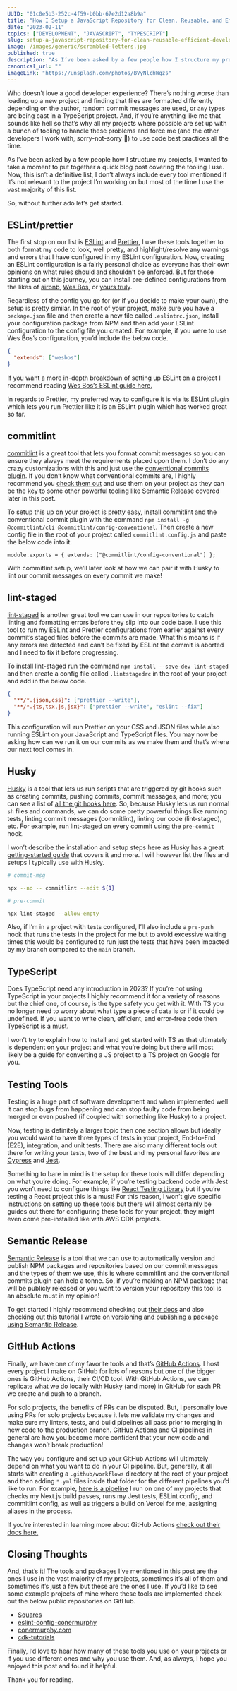 ```yaml
---
UUID: "01c0e5b3-252c-4f59-b0bb-67e2d12a8b9a"
title: "How I Setup a JavaScript Repository for Clean, Reusable, and Efficient Development"
date: "2023-02-11"
topics: ["DEVELOPMENT", "JAVASCRIPT", "TYPESCRIPT"]
slug: setup-a-javascript-repository-for-clean-reusable-efficient-development
image: /images/generic/scrambled-letters.jpg
published: true
description: "As I’ve been asked by a few people how I structure my projects, I wanted to take a moment to put together a quick blog post covering the tooling I use."
canonical_url: ""
imageLink: "https://unsplash.com/photos/BVyNlchWqzs"
---
```


Who doesn’t love a good developer experience? There’s nothing worse than loading up a new project and finding that files are formatted differently depending on the author, random commit messages are used, or `any` types are being cast in a TypeScript project. And, if you’re anything like me that sounds like hell so that’s why all my projects where possible are set up with a bunch of tooling to handle these problems and force me (and the other developers I work with, sorry-not-sorry 👀) to use code best practices all the time.

As I’ve been asked by a few people how I structure my projects, I wanted to take a moment to put together a quick blog post covering the tooling I use. Now, this isn’t a definitive list, I don’t always include every tool mentioned if it’s not relevant to the project I’m working on but most of the time I use the vast majority of this list.

So, without further ado let’s get started.

## ESLint/prettier

The first stop on our list is [ESLint](https://eslint.org/) and [Prettier](https://prettier.io/), I use these tools together to both format my code to look, well pretty, and highlight/resolve any warnings and errors that I have configured in my ESLint configuration. Now, creating an ESLint configuration is a fairly personal choice as everyone has their own opinions on what rules should and shouldn’t be enforced. But for those starting out on this journey, you can install pre-defined configurations from the likes of [airbnb](https://www.npmjs.com/package/eslint-config-airbnb), [Wes Bos](https://www.npmjs.com/package/eslint-config-wesbos), or [yours truly](https://www.npmjs.com/package/eslint-config-conermurphy).

Regardless of the config you go for (or if you decide to make your own), the setup is pretty similar. In the root of your project, make sure you have a `package.json` file and then create a new file called `.eslintrc.json`, install your configuration package from NPM and then add your ESLint configuration to the config file you created. For example, if you were to use Wes Bos’s configuration, you’d include the below code.

```json:[]:.eslintrc.json
{
  "extends": ["wesbos"]
}
```

If you want a more in-depth breakdown of setting up ESLint on a project I recommend reading [Wes Bos’s ESLint guide here.](https://github.com/wesbos/eslint-config-wesbos)

In regards to Prettier, my preferred way to configure it is via [its ESLint plugin](https://github.com/prettier/eslint-plugin-prettier) which lets you run Prettier like it is an ESLint plugin which has worked great so far.

## commitlint

[commitlint](https://commitlint.js.org/#/) is a great tool that lets you format commit messages so you can ensure they always meet the requirements placed upon them. I don’t do any crazy customizations with this and just use the [conventional commits plugin](https://www.npmjs.com/package/@commitlint/config-conventional). If you don’t know what conventional commits are, I highly recommend you [check them out](https://www.conventionalcommits.org/en/v1.0.0/) and use them on your project as they can be the key to some other powerful tooling like Semantic Release covered later in this post.

To setup this up on your project is pretty easy, install commitlint and the conventional commit plugin with the command `npm install -g @commitlint/cli @commitlint/config-conventional`. Then create a new config file in the root of your project called `commitlint.config.js` and paste the below code into it.

```js:[]:./commitlint.config.js:JAVASCRIPT
module.exports = { extends: ["@commitlint/config-conventional"] };
```

With commitlint setup, we’ll later look at how we can pair it with Husky to lint our commit messages on every commit we make!

## lint-staged

[lint-staged](https://github.com/okonet/lint-staged) is another great tool we can use in our repositories to catch linting and formatting errors before they slip into our code base. I use this tool to run my ESLint and Prettier configurations from earlier against every commit’s staged files before the commits are made. What this means is if any errors are detected and can’t be fixed by ESLint the commit is aborted and I need to fix it before progressing.

To install lint-staged run the command `npm install --save-dev lint-staged` and then create a config file called `.lintstagedrc` in the root of your project and add in the below code.

```json
{
  "**/*.{json,css}": ["prettier --write"],
  "**/*.{ts,tsx,js,jsx}": ["prettier --write", "eslint --fix"]
}
```

This configuration will run Prettier on your CSS and JSON files while also running ESLint on your JavaScript and TypeScript files. You may now be asking how can we run it on our commits as we make them and that’s where our next tool comes in.

## Husky

[Husky](https://typicode.github.io/husky/#/) is a tool that lets us run scripts that are triggered by git hooks such as creating commits, pushing commits, commit messages, and more; you can see a list of [all the git hooks here](https://git-scm.com/docs/githooks). So, because Husky lets us run normal `sh` files and commands, we can do some pretty powerful things like running tests, linting commit messages (commitlint), linting our code (lint-staged), etc. For example, run lint-staged on every commit using the `pre-commit` hook.

I won’t describe the installation and setup steps here as Husky has a great [getting-started guide](https://typicode.github.io/husky/#/?id=automatic-recommended) that covers it and more. I will however list the files and setups I typically use with Husky.

```bash
# commit-msg

npx --no -- commitlint --edit ${1}
```

```bash
# pre-commit

npx lint-staged --allow-empty
```

Also, if I’m in a project with tests configured, I’ll also include a `pre-push` hook that runs the tests in the project for me but to avoid excessive waiting times this would be configured to run just the tests that have been impacted by my branch compared to the `main` branch.

## TypeScript

Does TypeScript need any introduction in 2023? If you’re not using TypeScript in your projects I highly recommend it for a variety of reasons but the chief one, of course, is the type safety you get with it. With TS you no longer need to worry about what type a piece of data is or if it could be undefined. If you want to write clean, efficient, and error-free code then TypeScript is a must.

I won’t try to explain how to install and get started with TS as that ultimately is dependent on your project and what you’re doing but there will most likely be a guide for converting a JS project to a TS project on Google for you.

## Testing Tools

Testing is a huge part of software development and when implemented well it can stop bugs from happening and can stop faulty code from being merged or even pushed (if coupled with something like Husky) to a project.

Now, testing is definitely a larger topic then one section allows but ideally you would want to have three types of tests in your project, End-to-End (E2E), integration, and unit tests. There are also many different tools out there for writing your tests, two of the best and my personal favorites are [Cypress](https://www.cypress.io/) and [Jest](https://jestjs.io/).

Something to bare in mind is the setup for these tools will differ depending on what you’re doing. For example, if you’re testing backend code with Jest you won’t need to configure things like [React Testing Library](https://testing-library.com/docs/react-testing-library/intro/) but if you’re testing a React project this is a must! For this reason, I won’t give specific instructions on setting up these tools but there will almost certainly be guides out there for configuring these tools for your project, they might even come pre-installed like with AWS CDK projects.

## Semantic Release

[Semantic Release](https://github.com/semantic-release/semantic-release) is a tool that we can use to automatically version and publish NPM packages and repositories based on our commit messages and the types of them we use, this is where commitlint and the conventional commits plugin can help a tonne. So, if you’re making an NPM package that will be publicly released or you want to version your repository this tool is an absolute must in my opinion!

To get started I highly recommend checking out [their docs](https://semantic-release.gitbook.io/semantic-release/usage/installation) and also checking out this tutorial I [wrote on versioning and publishing a package using Semantic Release](https://conermurphy.com/blog/automatically-publish-maintain-npm-package-semantic-release).

## GitHub Actions

Finally, we have one of my favorite tools and that’s [GitHub Actions](https://github.com/features/actions). I host every project I make on GitHub for lots of reasons but one of the bigger ones is GitHub Actions, their CI/CD tool. With GitHub Actions, we can replicate what we do locally with Husky (and more) in GitHub for each PR we create and push to a branch.

For solo projects, the benefits of PRs can be disputed. But, I personally love using PRs for solo projects because it lets me validate my changes and make sure my linters, tests, and build pipelines all pass prior to merging in new code to the production branch. GitHub Actions and CI pipelines in general are how you become more confident that your new code and changes won’t break production!

The way you configure and set up your GitHub Actions will ultimately depend on what you want to do in your CI pipeline. But, generally, it all starts with creating a `.github/workflows` directory at the root of your project and then adding `*.yml` files inside that folder for the different pipelines you’d like to run. For example, [here is a pipeline](https://github.com/conermurphy/squares/blob/main/.github/workflows/ci.yml) I run on one of my projects that checks my Next.js build passes, runs my Jest tests, ESLint config, and commitlint config, as well as triggers a build on Vercel for me, assigning aliases in the process.

If you’re interested in learning more about GitHub Actions [check out their docs here.](https://docs.github.com/en/actions)

## Closing Thoughts

And, that’s it! The tools and packages I’ve mentioned in this post are the ones I use in the vast majority of my projects, sometimes it’s all of them and sometimes it’s just a few but these are the ones I use. If you’d like to see some example projects of mine where these tools are implemented check out the below public repositories on GitHub.

- [Squares](https://github.com/conermurphy/squares)
- [eslint-config-conermurphy](https://github.com/conermurphy/eslint-config-conermurphy)
- [conermurphy.com](https://github.com/conermurphy/conermurphy.com)
- [cdk-tutorials](https://github.com/conermurphy/cdk-tutorials/)

Finally, I’d love to hear how many of these tools you use on your projects or if you use different ones and why you use them. And, as always, I hope you enjoyed this post and found it helpful.

Thank you for reading.
